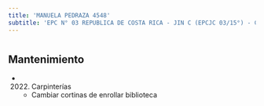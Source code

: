 ```yaml
---
title: 'MANUELA PEDRAZA 4548'
subtitle: 'EPC N° 03 REPUBLICA DE COSTA RICA - JIN C (EPCJC 03/15°) - CECIE N° 15'
---
```


#


## Mantenimiento

*  (2022) Carpinterías 
    + Cambiar cortinas de enrollar biblioteca



